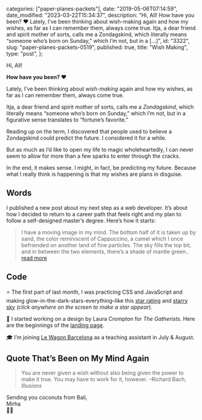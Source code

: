 
  categories: ["paper-planes-packets"],
  date: "2019-05-06T07:14:59",
  date_modified: "2023-03-22T15:34:37",
  description:
    "Hi, All! How have you been? ❤️ Lately, I’ve been thinking about wish-making again and how my wishes, as far as I can remember them, always come true. Itja, a dear friend and spirit mother of sorts, calls me a Zondagskind, which literally means “someone who’s born on Sunday,” which I’m not, but in a […]",
  id: "3322",
  slug: "paper-planes-packets-0519",
  published: true,
  title: "Wish Making",
  type: "post",
};


Hi, All!

**How have you been? ❤️**

Lately, I’ve been thinking about _wish-making_ again and how my wishes, as far as I can remember them, always come true.

Itja, a dear friend and spirit mother of sorts, calls me a _Zondagskind_, which literally means “someone who’s born on Sunday,” which I’m not, but in a figurative sense translates to “fortune’s favorite.”

Reading up on the term, I discovered that people used to believe a Zondagskind could predict the future. I considered it for a while.

But as much as I’d like to open my life to magic wholeheartedly, I can never seem to allow for more than a few sparks to enter through the cracks.

In the end, it makes sense. I might, in fact, be predicting my future. Because what I really think is happening is that my wishes are plans in disguise.

## Words

I published a new post about my next step as a web developer. It’s about how I decided to return to a career path that feels right and my plan to follow a self-designed master’s degree. Here’s how it starts:

> I have a moving image in my mind. The bottom half of it is taken up by sand, the color reminiscent of Cappuccino, a camel which I once befriended on another land of fine particles. The sky fills the top bit, and in between the two elements, there’s a shade of mantle green.. [r](/posts/leap-of-code/)[ead more](/posts/leap-of-code/)

## Code

⭐️ The first part of last month, I was practicing CSS and JavaScript and making glow-in-the-dark-stars-everything–like this [star rating](https://mirhamasala.github.io/star_rating/) and [starry sky](https://mirhamasala.github.io/starry_sky/) _(click anywhere on the screen to make a star appear)._

🍯 I started working on a design by Laura Crompton for _The Gatherists_. Here are the beginnings of the [landing page](https://mirhamasala.github.io/gatherists/).

🎓 I’m joining [Le Wagon Barcelona](https://www.lewagon.com/barcelona) as a teaching assistant in July & August.

## Quote That’s Been on My Mind Again

> You are never given a wish without also being given the power to make it true. You may have to work for it, however. –Richard Bach, _Illusions_

Sending you coconuts from Bali,\
Mirha\
🥥🌴
